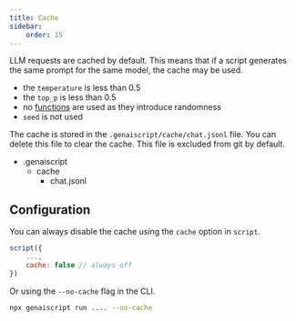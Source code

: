 ```yaml
---
title: Cache
sidebar:
    order: 15
---
```



LLM requests are cached by default. This means that if a script generates the same prompt for the same model, the cache may be used.

-   the `temperature` is less than 0.5
-   the `top_p` is less than 0.5
-   no [functions](./functions.md) are used as they introduce randomness
-   `seed` is not used

The cache is stored in the `.genaiscript/cache/chat.jsonl` file. You can delete this file to clear the cache.
This file is excluded from git by default.

<FileTree>

-  .genaiscript
    -   cache
        -   chat.jsonl 

</FileTree>

## Configuration

You can always disable the cache using the `cache` option in `script`.

```js
script({
    ...,
    cache: false // always off
})
```

Or using the `--no-cache` flag in the CLI.

```sh
npx genaiscript run .... --no-cache
```
